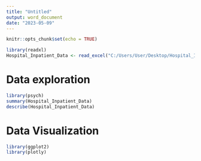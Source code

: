 ---
title: "Untitled"
output: word_document
date: "2023-05-09"
---

```{r setup, include=FALSE}
knitr::opts_chunk$set(echo = TRUE)
```


```{r}
library(readxl)
Hospital_Inpatient_Data <- read_excel("C:/Users/User/Desktop/Hospital_Inpatient_Data.xlsx")

```

#  Data exploration
```{r}
library(psych)
summary(Hospital_Inpatient_Data)
describe(Hospital_Inpatient_Data)
```


#  Data Visualization
```{r}
library(ggplot2)
library(plotly)



```


#  
```{r}

```











